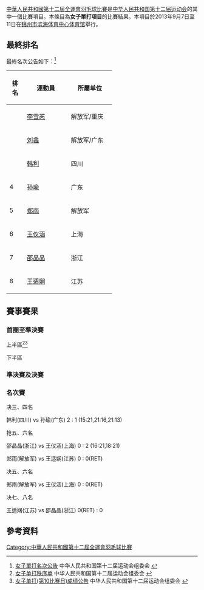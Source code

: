 {{noteTA|G1=Badminton}}
[[中華人民共和國第十二屆全運會羽毛球比賽|中華人民共和國第十二屆全運會羽毛球比賽]]是[[中华人民共和国第十二届运动会|中华人民共和国第十二届运动会]]的其中一個比賽項目。本條目為'''女子單打項目'''的比賽結果。本項目於2013年9月7日至11日在[[锦州市|锦州市]][[滨海体育中心体育馆|滨海体育中心体育馆]]舉行。

==最終排名==
最終名次公告如下：<ref>[http://results.liaoning2013.com.cn/Info2013/Data/zh-cn/PDF/BD/110347.pdf?dc=0.2727769436314702 女子單打名次公告]{{dead link|date=2017年11月 |bot=InternetArchiveBot |fix-attempted=yes }} 中华人民共和国第十二届运动会组委会 {{zh-cn}}</ref>
{| class=wikitable style="text-align:center; font-size:small" 
|-
!width=30|排名
!width=100|運動員
!width=100|所屬单位
|-
|{{gold1}}||[[李雪芮|李雪芮]] || 解放军/重庆
|-
|{{silver2}}||[[刘鑫_(羽毛球运动员)|刘鑫]] || 解放军/广东
|-
|{{bronze3}}||[[韩利|韩利]] || 四川
|-
|4||[[孙瑜_(羽毛球运动员)|孙瑜]] || 广东
|-
|5||[[郑雨|郑雨]] ||解放军
|-
|6||[[王仪涵|王仪涵]] ||上海
|-
|7||[[邵晶晶|邵晶晶]] ||浙江
|-
|8||[[王适娴|王适娴]] ||江苏
|}

==賽事賽果==
===首圈至準決賽===
;上半區<ref>[http://results.liaoning2013.com.cn/Info2013/Data/zh-cn/PDF/BD/110322.pdf?dc=0.12533825425314482 女子单打秩序单]{{dead link|date=2017年11月 |bot=InternetArchiveBot |fix-attempted=yes }} 中华人民共和国第十二届运动会组委会 {{zh-cn}}</ref><ref>[http://results.liaoning2013.com.cn/Info2013/Data/zh-cn/PDF/BD/110340.pdf?dc=0.42875562235713005 女子单打(第10比赛日)成绩公告]{{dead link|date=2017年11月 |bot=InternetArchiveBot |fix-attempted=yes }} 中华人民共和国第十二届运动会组委会 {{zh-cn}}</ref>
{{16TeamBracket-Compact-Tennis3
| RD1-seed01=
| RD1-team01={{nowrap|'''[[李雪芮|李雪芮]]'''（解放军）}}
| RD1-score01-1=
| RD1-score01-2=
| RD1-score01-3=
| RD1-seed02=
| RD1-team02=輪空
| RD1-score02-1=
| RD1-score02-2=
| RD1-score02-3=

| RD1-seed03=
| RD1-team03=[[陈卉林|陈卉林]]（湖南）
| RD1-score03-1=13
| RD1-score03-2=10
| RD1-score03-3=
| RD1-seed04=
| RD1-team04='''[[邓旋|邓旋]]'''（广东）
| RD1-score04-1='''21
| RD1-score04-2='''21
| RD1-score04-3=

| RD1-seed05=
| RD1-team05='''[[王琳_(羽毛球运动员)|王琳]]'''（浙江）
| RD1-score05-1=
| RD1-score05-2=
| RD1-score05-3=
| RD1-seed06=
| RD1-team06=輪空
| RD1-score06-1=
| RD1-score06-2=
| RD1-score06-3=

| RD1-seed07=
| RD1-team07=[[许琰榕|许琰榕]]（福建）
| RD1-score07-1=8
| RD1-score07-2=19
| RD1-score07-3=
| RD1-seed08=
| RD1-team08='''[[郑雨|郑雨]]'''（解放军）
| RD1-score08-1='''21
| RD1-score08-2='''21
| RD1-score08-3=

| RD1-seed09=
| RD1-team09='''[[王適嫻|王適嫻]]'''（江苏）
| RD1-score09-1=
| RD1-score09-2=
| RD1-score09-3=
| RD1-seed10=
| RD1-team10=輪空
| RD1-score10-1=
| RD1-score10-2=
| RD1-score10-3=

| RD1-seed11=
| RD1-team11=[[刘芳华|刘芳华]]（辽宁）
| RD1-score11-1='''21
| RD1-score11-2=19
| RD1-score11-3=18
| RD1-seed12=
| RD1-team12='''[[凌紫乔|凌紫乔]]'''（浙江）
| RD1-score12-1=16
| RD1-score12-2='''21
| RD1-score12-3='''21

| RD1-seed13=
| RD1-team13='''[[韩利|韩利]]'''（四川）
| RD1-score13-1=
| RD1-score13-2=
| RD1-score13-3=
| RD1-seed14=
| RD1-team14=輪空
| RD1-score14-1=
| RD1-score14-2=
| RD1-score14-3=

| RD1-seed15=
| RD1-team15=[[杨佩吉|杨佩吉]]（广西）
| RD1-score15-1=18
| RD1-score15-2=12
| RD1-score15-3=
| RD1-seed16=
| RD1-team16='''[[范骅|范骅]]'''（浙江）
| RD1-score16-1='''21
| RD1-score16-2='''21
| RD1-score16-3=

| RD2-seed01=
| RD2-team01={{nowrap|'''[[李雪芮|李雪芮]]'''（解放军）}}
| RD2-score01-1='''21
| RD2-score01-2='''21
| RD2-score01-3=
| RD2-seed02=
| RD2-team02=[[邓旋|邓旋]]（广东）
| RD2-score02-1=13
| RD2-score02-2=12
| RD2-score02-3=

| RD2-seed03=
| RD2-team03={{nowrap|[[王琳_(羽毛球运动员)|王琳]]（浙江）(棄權)}}
| RD2-score03-1=
| RD2-score03-2=
| RD2-score03-3=
| RD2-seed04=
| RD2-team04='''[[郑雨|郑雨]]'''（解放军）
| RD2-score04-1=
| RD2-score04-2=
| RD2-score04-3=

| RD2-seed05=
| RD2-team05='''[[王適嫻|王適嫻]]'''（江苏）
| RD2-score05-1='''21
| RD2-score05-2='''21
| RD2-score05-3=
| RD2-seed06=
| RD2-team06=[[凌紫乔|凌紫乔]]（浙江）
| RD2-score06-1=13
| RD2-score06-2=6
| RD2-score06-3=

| RD2-seed07=
| RD2-team07='''[[韩利|韩利]]'''（四川）
| RD2-score07-1='''21
| RD2-score07-2='''21
| RD2-score07-3=
| RD2-seed08=
| RD2-team08=[[范骅|范骅]]（浙江）
| RD2-score08-1=13
| RD2-score08-2=19
| RD2-score08-3=

| RD3-seed01=
| RD3-team01={{nowrap|'''[[李雪芮|李雪芮]]'''（解放军）}}
| RD3-score01-1='''21
| RD3-score01-2='''21
| RD3-score01-3=
| RD3-seed02=
| RD3-team02=[[郑雨|郑雨]]（解放军）
| RD3-score02-1=8
| RD3-score02-2=11
| RD3-score02-3=

| RD3-seed03=
| RD3-team03=[[王適嫻|王適嫻]]（江苏）
| RD3-score03-1='''21
| RD3-score03-2=5
| RD3-score03-3=10
| RD3-seed04=
| RD3-team04='''[[韩利|韩利]]'''（四川）
| RD3-score04-1=15
| RD3-score04-2='''21
| RD3-score04-3='''21

| RD4-seed01=
| RD4-team01={{nowrap|'''[[李雪芮|李雪芮]]'''（解放军）}}
| RD4-score01-1='''21
| RD4-score01-2=15
| RD4-score01-3='''22
| RD4-seed02=
| RD4-team02=[[韩利|韩利]]（四川）
| RD4-score02-1=16
| RD4-score02-2='''21
| RD4-score02-3=20
}}
;下半區
{{16TeamBracket-Compact-Tennis3
| RD1-seed01=
| RD1-team01='''[[索敌|索敌]]'''（北京）
| RD1-score01-1='''21
| RD1-score01-2='''21
| RD1-score01-3=
| RD1-seed02=
| RD1-team02=[[吴丽霞|吴丽霞]]（四川）
| RD1-score02-1=11
| RD1-score02-2=7
| RD1-score02-3=

| RD1-seed03=
| RD1-team03=輪空
| RD1-score03-1=
| RD1-score03-2=
| RD1-score03-3=
| RD1-seed04=
| RD1-team04='''[[孙瑜_(羽毛球运动员)|孙瑜]]'''（广东）
| RD1-score04-1=
| RD1-score04-2=
| RD1-score04-3=

| RD1-seed05=
| RD1-team05={{nowrap|[[卢兰|卢兰]]（江苏）(中途退出)}}
| RD1-score05-1=''11
| RD1-score05-2=
| RD1-score05-3=
| RD1-seed06=
| RD1-team06='''[[邵晶晶|邵晶晶]]'''（浙江）
| RD1-score06-1=''18
| RD1-score06-2=
| RD1-score06-3=

| RD1-seed07=
| RD1-team07=輪空
| RD1-score07-1=
| RD1-score07-2=
| RD1-score07-3=
| RD1-seed08=
| RD1-team08='''[[蒋燕皎|蒋燕皎]]'''（解放军）
| RD1-score08-1=
| RD1-score08-2=
| RD1-score08-3=

| RD1-seed09=
| RD1-team09='''[[刘洁|刘洁]]'''（山东）
| RD1-score09-1='''21
| RD1-score09-2=
| RD1-score09-3=
| RD1-seed10=
| RD1-team10=[[贾微|贾微]]（四川）(中途退出)
| RD1-score10-1=10
| RD1-score10-2=
| RD1-score10-3=

| RD1-seed11=
| RD1-team11=輪空
| RD1-score11-1=
| RD1-score11-2=
| RD1-score11-3=
| RD1-seed12=
| RD1-team12='''[[刘鑫_(羽毛球运动员)|刘鑫]]'''（解放军）
| RD1-score12-1=
| RD1-score12-2=
| RD1-score12-3=

| RD1-seed13=
| RD1-team13=[[伏珊珊|伏珊珊]]（江西）
| RD1-score13-1='''21
| RD1-score13-2=19
| RD1-score13-3=14
| RD1-seed14=
| RD1-team14='''[[張雁宜|張雁宜]]'''（香港）
| RD1-score14-1=14
| RD1-score14-2='''21
| RD1-score14-3='''21

| RD1-seed15=
| RD1-team15=輪空
| RD1-score15-1=
| RD1-score15-2=
| RD1-score15-3=
| RD1-seed16=
| RD1-team16='''[[王仪涵|王仪涵]]'''（上海）
| RD1-score16-1=
| RD1-score16-2=
| RD1-score16-3=

| RD2-seed01=
| RD2-team01=[[索敌|索敌]]（北京）
| RD2-score01-1='''21
| RD2-score01-2=14
| RD2-score01-3=15
| RD2-seed02=
| RD2-team02='''[[孙瑜_(羽毛球运动员)|孙瑜]]'''（广东）
| RD2-score02-1=14
| RD2-score02-2='''21
| RD2-score02-3='''21

| RD2-seed03=
| RD2-team03='''[[邵晶晶|邵晶晶]]'''（浙江）
| RD2-score03-1=23
| RD2-score03-2='''22
| RD2-score03-3=''19
| RD2-seed04=
| RD2-team04={{nowrap|[[蒋燕皎|蒋燕皎]]（解放军）(中途退出)}}
| RD2-score04-1='''25
| RD2-score04-2=20
| RD2-score04-3=''12

| RD2-seed05=
| RD2-team05=[[刘洁|刘洁]]（山东）
| RD2-score05-1=17
| RD2-score05-2=9
| RD2-score05-3=
| RD2-seed06=
| RD2-team06='''[[刘鑫_(羽毛球运动员)|刘鑫]]'''（解放军）
| RD2-score06-1='''21
| RD2-score06-2='''21
| RD2-score06-3=

| RD2-seed07=
| RD2-team07=[[張雁宜|張雁宜]]（香港）
| RD2-score07-1=3
| RD2-score07-2=3
| RD2-score07-3=
| RD2-seed08=
| RD2-team08='''[[王仪涵|王仪涵]]'''（上海）
| RD2-score08-1='''21
| RD2-score08-2='''21
| RD2-score08-3=

| RD3-seed01=
| RD3-team01='''[[孙瑜_(羽毛球运动员)|孙瑜]]'''（广东）
| RD3-score01-1=14
| RD3-score01-2='''21
| RD3-score01-3='''21
| RD3-seed02=
| RD3-team02=[[邵晶晶|邵晶晶]]（浙江）
| RD3-score02-1='''21
| RD3-score02-2=11
| RD3-score02-3=9

| RD3-seed03=
| RD3-team03='''[[刘鑫_(羽毛球运动员)|刘鑫]]'''（解放军）
| RD3-score03-1=12
| RD3-score03-2='''21
| RD3-score03-3='''22
| RD3-seed04=
| RD3-team04={{nowrap|[[王仪涵|王仪涵]]（上海）}}
| RD3-score04-1='''21
| RD3-score04-2=12
| RD3-score04-3=20

| RD4-seed01=
| RD4-team01=[[孙瑜_(羽毛球运动员)|孙瑜]]（广东）
| RD4-score01-1=13
| RD4-score01-2=12
| RD4-score01-3=
| RD4-seed02=
| RD4-team02={{nowrap|'''[[刘鑫_(羽毛球运动员)|刘鑫]]'''（解放军）}}
| RD4-score02-1='''21
| RD4-score02-2='''21
| RD4-score02-3=
}}

===準決賽及決賽===
{{4TeamBracket-Tennis3-v2
| team-width=200
| RD1-seed1=
| RD1-team1={{nowrap|'''[[李雪芮|李雪芮]]'''（解放军）}}
| RD1-score1-1='''21
| RD1-score1-2=15
| RD1-score1-3='''22
| RD1-seed2=
| RD1-team2=[[韩利|韩利]]（四川）
| RD1-score2-1=16
| RD1-score2-2='''21
| RD1-score2-3=20

| RD1-seed3=
| RD1-team3=[[孙瑜_(羽毛球运动员)|孙瑜]]（广东）
| RD1-score3-1=13
| RD1-score3-2=12
| RD1-score3-3=
| RD1-seed4=
| RD1-team4='''[[刘鑫_(羽毛球运动员)|刘鑫]]'''（解放军）
| RD1-score4-1='''21
| RD1-score4-2='''21
| RD1-score4-3=

| RD2-seed1=
| RD2-team1={{nowrap|'''[[李雪芮|李雪芮]]'''（解放军）}}
| RD2-score1-1='''21
| RD2-score1-2='''21
| RD2-score1-3=
| RD2-seed2=
| RD2-team2=[[刘鑫_(羽毛球运动员)|刘鑫]]（解放军）
| RD2-score2-1=12
| RD2-score2-2=19
| RD2-score2-3=
}}

===名次賽===
;决三、四名
韩利(四川) vs 孙瑜(广东) 
2 : 1 (15:21,21:16,21:13) 

;抢五、六名
邵晶晶(浙江) vs 王仪涵(上海) 
0 : 2 (16:21,18:21)

郑雨(解放军) vs 王适娴(江苏) 
0 : 0(RET)

;决五、六名
郑雨(解放军) vs 王仪涵(上海) 
0 : 0(RET)

;决七、八名
王适娴(江苏) vs 邵晶晶(浙江) 
0(RET) : 0

== 參考資料 ==
{{Reflist}}

[[Category:中華人民共和國第十二屆全運會羽毛球比賽|Category:中華人民共和國第十二屆全運會羽毛球比賽]]